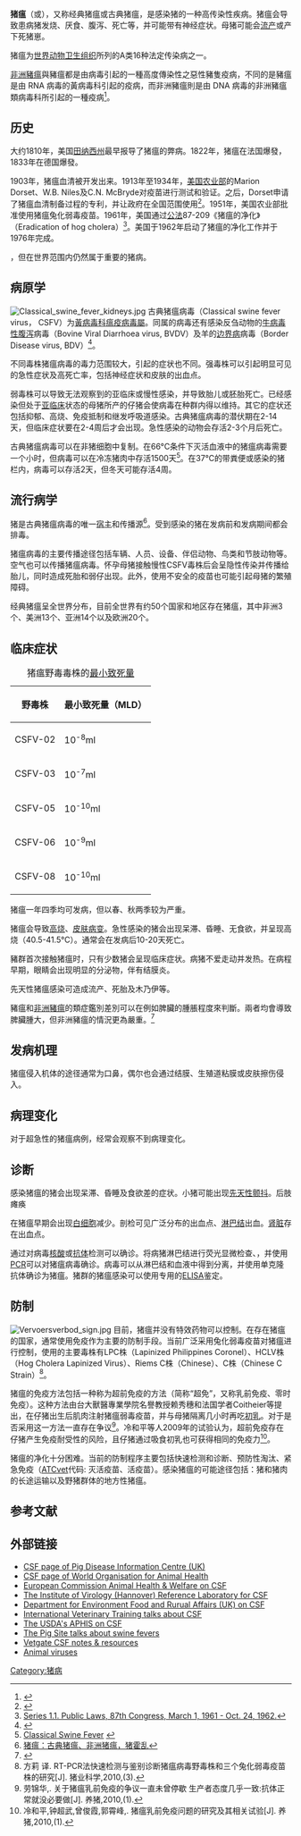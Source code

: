 {{不是|非洲猪瘟|朱溫}}
{{Virusbox
| name = 古典猪瘟病毒
| parent = Pestivirus
| species = Classical swine fever virus
}}
'''猪瘟'''（{{lang-en|''Classical swine fever''，CSF}}或{{lang|en|hog cholera}}），又称经典猪瘟或古典猪瘟，是感染猪的一种高传染性疾病。猪瘟会导致患病猪发烧、厌食、腹泻、死亡等，并可能带有神经症状。母猪可能会[[流产|流产]]或产下死猪崽。

猪瘟为[[世界动物卫生组织|世界动物卫生组织]]所列的A类16种法定传染病之一。

[[非洲豬瘟|非洲豬瘟]]與豬瘟都是由病毒引起的一種高度傳染性之惡性豬隻疫病，不同的是豬瘟是由 RNA 病毒的黃病毒科引起的疫病，而非洲豬瘟則是由 DNA 病毒的非洲豬瘟類病毒科所引起的一種疫病<ref name="非洲豬瘟介紹">{{cite news|url=https://www.baphiq.gov.tw/view.php?catid=17902|title=認識非洲豬瘟|publisher=[[中華民國|中華民國]][[行政院農業委員會動植物防疫檢疫局|行政院農業委員會動植物防疫檢疫局]]|date=|archiveurl=https://web.archive.org/web/20190608173605/https://www.baphiq.gov.tw/view.php?catid=17902|archivedate=2019-06-08|language=zh-hant|access-date=|dead-url=yes}}</ref>。

==历史==
大约1810年，美国[[田纳西州|田纳西州]]最早报导了猪瘟的弊病。1822年，猪瘟在法国爆發，1833年在德国爆發。

1903年，猪瘟血清被开发出来。1913年至1934年，[[美国农业部|美国农业部]]的Marion Dorset、W.B. Niles及C.N. McBryde对疫苗进行测试和验证。之后，Dorset申请了猪瘟血清制备过程的专利，并让政府在全国范围使用<ref>{{cite web|author=Dale Miller|title=Century of Progress|url=http://nationalhogfarmer.com/mag/farming_century_progress/|accessdate=2010-09-07|date=2000-01-01|archive-date=2010-12-16|archive-url=https://web.archive.org/web/20101216114829/http://nationalhogfarmer.com/mag/farming_century_progress/|dead-url=no}}</ref>。1951年，美国农业部批准使用猪瘟兔化弱毒疫苗。1961年，美国通过[[公法|公法]]87-209《猪瘟的净化》（Eradication of hog cholera）<ref>[http://www.jfklibrary.org/NR/rdonlyres/2CE2AFF9-51C9-4071-8D0C-E04AD576F251/24262/BOBPublicLaws87.pdf Series 1.1. Public Laws, 87th Congress, March 1, 1961 - Oct. 24, 1962.]</ref>。美国于1962年启动了猪瘟的净化工作并于1976年完成。

{{fact|虽然猪瘟在一些国家已经得到净化}}，但在世界范围内仍然属于重要的猪病。

==病原学==
[[Image:Classical_swine_fever_kidneys.jpg|thumb]]
古典猪瘟病毒（Classical swine fever virus， CSFV）为[[黃病毒科|黃病毒科]][[瘟疫病毒屬|瘟疫病毒屬]]。同属的病毒还有感染反刍动物的[[牛病毒性腹泻|牛病毒性腹泻]]病毒（Bovine Viral Diarrhoea virus, BVDV）及羊的[[边界病|边界病]]病毒（Border Disease virus, BDV）<ref name=sobrino2>{{cite book|chapterurl=http://www.horizonpress.com/avir|author=Rumenapf and Thiel|year=2008|chapter=Molecular Biology of Pestiviruses|title=Animal Viruses: Molecular Biology|publisher=Caister Academic Press|id=[http://www.horizonpress.com/avir ISBN 978-1-904455-22-6]|access-date=2010-01-28|archive-date=2016-08-20|archive-url=https://web.archive.org/web/20160820202716/http://www.horizonpress.com/avir|dead-url=no}}</ref>。

不同毒株猪瘟病毒的毒力范围较大，引起的症状也不同。强毒株可以引起明显可见的急性症状及高死亡率，包括神经症状和皮肤的出血点。

弱毒株可以导致无法观察到的亚临床或慢性感染，并导致胎儿或胚胎死亡。已经感染但处于[[亚临床|亚临床]]状态的母猪所产的仔猪会使病毒在种群内得以维持。其它的症状还包括抑郁、高烧、免疫抵制和继发呼吸道感染。古典猪瘟病毒的潜伏期在2-14天，但临床症状要在2-4周后才会出现。急性感染的动物会存活2-3个月后死亡。

古典猪瘟病毒可以在非猪细胞中复制。在66°C条件下灭活血液中的猪瘟病毒需要一个小时，但病毒可以在冷冻猪肉中存活1500天<ref>[http://www.pigprogress.net/health-diseases/c/classical-swine-fever-13.html Classical Swine Fever] {{webarchive|url=https://web.archive.org/web/20091031220158/http://www.pigprogress.net/health-diseases/c/classical-swine-fever-13.html |date=2009-10-31 }}</ref>。在37°C的带粪便或感染的猪栏内，病毒可以存活2天，但冬天可能存活4周。

==流行病学==
猪是古典猪瘟病毒的唯一[[宿主|宿主]]和传播源<ref>[http://www.thepigsite.com.cn/diseaseinfo/117/%D6%ED%CE%C1%A3%BA%B9%C5%B5%E4%D6%ED%CE%C1%A1%A2%B7%C7%D6%DE%D6%ED%CE%C1%A3%AC%D6%ED%BB%F4%C2%D2 猪瘟：古典猪瘟、非洲猪瘟，猪霍乱]{{dead link|date=2018年3月 |bot=InternetArchiveBot |fix-attempted=yes }}</ref>。受到感染的猪在发病前和发病期间都会排毒。

猪瘟病毒的主要传播途径包括车辆、人员、设备、伴侣动物、鸟类和节肢动物等。空气也可以传播猪瘟病毒。怀孕母猪接触慢性CSFV毒株后会呈隐性传染并传播给胎儿，同时造成死胎和弱仔出现。此外，使用不安全的疫苗也可能引起母猪的繁殖障碍。

经典猪瘟呈全世界分布，{{fact|但很多国家已经成功进行净化，包括澳大利亚、比利时、加拿大、法国、英国、冰岛、新西兰、葡萄牙、北欧国家、西班牙、瑞典和美国。}}目前全世界有约50个国家和地区存在猪瘟，其中非洲3个、美洲13个、亚洲14个以及欧洲20个。

==临床症状==
{| class="wikitable pretty" align="right"
|+猪瘟野毒毒株的[[最小致死量|最小致死量]]
|-
!野毒株||最小致死量（MLD）
|-
|CSFV-02||10<sup>-8</sup>ml
|-
|CSFV-03||10<sup>-7</sup>ml
|-
|CSFV-05||10<sup>-10</sup>ml
|-
|CSFV-06||10<sup>-9</sup>ml
|-
|CSFV-08||10<sup>-10</sup>ml
|}
猪瘟一年四季均可发病，但以春、秋两季较为严重。

猪瘟会导致[[高烧|高烧]]、[[病变|皮肤病变]]。急性感染的猪会出现呆滞、昏睡、无食欲，并呈现高烧（40.5-41.5°C）。通常会在发病后10-20天死亡。

豬群首次接触猪瘟时，只有少数猪会呈现临床症状。病猪不爱走动并发热。在病程早期，眼睛会出现明显的分泌物，伴有结膜炎。

先天性猪瘟感染可造成流产、死胎及木乃伊等。

豬瘟和[[非洲豬瘟|非洲豬瘟]]的類症鑑別差別可以在例如脾臟的腫脹程度來判斷。兩者均會導致脾臟腫大，但非洲豬瘟的情況更為嚴重。<ref>{{Cite web |url=http://vettech.nvri.gov.tw/Articles/ahm/260.html |title=存档副本 |access-date=2018-12-14 |archive-url=https://web.archive.org/web/20180927044015/http://vettech.nvri.gov.tw/Articles/ahm/260.html |archive-date=2018-09-27 |dead-url=yes }}</ref>

==发病机理==
猪瘟侵入机体的途径通常为口鼻，偶尔也会通过结膜、生殖道粘膜或皮肤擦伤侵入。

==病理变化==
对于超急性的猪瘟病例，经常会观察不到病理变化。

== 诊断 ==
感染猪瘟的猪会出现呆滞、昏睡及食欲差的症状。小猪可能出现[[先天性颤抖|先天性颤抖]]。后肢瘫痪

在猪瘟早期会出现[[白细胞|白细胞]]减少。剖检可见广泛分布的出血点、[[淋巴结|淋巴结]]出血。[[肾脏|肾脏]]存在出血点。

通过对病毒[[核酸|核酸]]或[[抗体|抗体]]检测可以确诊。将病猪淋巴结进行荧光显微检查、{{link-en|免疫过氧化物酶染色|immunoperoxidase}}，并使用[[PCR|PCR]]可以对猪瘟病毒确诊。病毒可以从淋巴结和血液中得到分离，并使用单克隆抗体确诊为猪瘟。猪群的猪瘟感染可以使用专用的[[ELISA|ELISA]]鉴定。

==防制==
[[File:Vervoersverbod_sign.jpg|thumb]]
目前，猪瘟并没有特效药物可以控制。在存在猪瘟的国家，通常使用免疫作为主要的防制手段。当前广泛采用兔化弱毒疫苗对猪瘟进行控制，使用的主要毒株有LPC株（Lapinized Philippines Coronel）、HCLV株（Hog Cholera Lapinized Virus）、Riems C株（Chinese）、C株（Chinese C Strain）<ref>方莉 译. RT-PCR法快速检测与鉴别诊断猪瘟病毒野毒株和三个兔化弱毒疫苗株的研究[J]. 猪业科学,2010,(3).</ref>。

猪瘟的免疫方法包括一种称为超前免疫的方法（简称“超免”，又称乳前免疫、零时免疫）。这种方法由台大獸醫專業學院名譽教授赖秀穗和法国学者Coitheier等提出，在仔猪出生后肌肉注射猪瘟弱毒疫苗，并与母猪隔离几小时再吃[[初乳|初乳]]。对于是否采用这一方法一直存在争议<ref>劳锦华,. 关于猪瘟乳前免疫的争议一直未曾停歇  生产者态度几乎一致:抗体正常就没必要做[J]. 养猪,2010,(1).</ref>。冷和平等人2009年的试验认为，超前免疫存在仔猪产生免疫耐受性的风险，且仔猪通过吸食初乳也可获得相同的免疫力<ref>冷和平,钟超武,曾俊霞,郭霄峰,. 猪瘟乳前免疫问题的研究及其相关试验[J]. 养猪,2010,(1).</ref>。

猪瘟的净化十分困难。当前的防制程序主要包括快速检测和诊断、预防性淘汰、紧急免疫（[[ATCvet|ATCvet]]代码: {{ATCvet|I09|AA06}}灭活疫苗、{{ATCvet|I09|AD04}}活疫苗）。感染猪瘟的可能途径包括：猪和猪肉的长途运输以及野猪群体的地方性猪瘟。

==参考文献==
{{Reflist}}

==外部链接==
{{Commonscat|Classical swine fever}}
*[http://www.pighealth.com/csf.htm CSF page of Pig Disease Information Centre (UK)] {{Wayback|url=http://www.pighealth.com/csf.htm |date=20120307164926 }}
*[http://www.oie.int/eng/maladies/fiches/a_A130.htm CSF page of World Organisation for Animal Health] {{Wayback|url=http://www.oie.int/eng/maladies/fiches/a_A130.htm |date=20110120233620 }}
*[http://ec.europa.eu/food/animal/diseases/controlmeasures/csf_en.htm#lab European Commission Animal Health & Welfare on CSF] {{Wayback|url=http://ec.europa.eu/food/animal/diseases/controlmeasures/csf_en.htm#lab |date=20111005195722 }}
*[http://viro08.tiho-hannover.de/eg/index.html The Institute of Virology (Hannover) Reference Laboratory for CSF] {{Wayback|url=http://viro08.tiho-hannover.de/eg/index.html |date=20120207064139 }}
*[https://web.archive.org/web/20020210065744/http://www.defra.gov.uk/animalh/diseases/notifiable/disease/classicalsf.htm Department for Environment Food and Rurual Affairs (UK) on CSF]
*[https://web.archive.org/web/20050830035957/http://www.vet.uga.edu/vpp/IVM/ENG/CSF/clinical.htm International Veterinary Training talks about CSF]
*[https://web.archive.org/web/20050923063831/http://www.aphis.usda.gov/lpa/pubs/fsheet_faq_notice/fs_ahcsf.html The USDA's APHIS on CSF]
*[https://web.archive.org/web/20050403205559/http://www.thepigsite.com/DiseaseInfo/Default.asp?Display=117 The Pig Site talks about swine fevers]
*[http://vetgate.ac.uk/browse/cabi/b8666770f402a878f80aa9aa156a5217.html Vetgate CSF notes & resources] {{Wayback|url=http://vetgate.ac.uk/browse/cabi/b8666770f402a878f80aa9aa156a5217.html |date=20060526065205 }}
*[http://www.horizonpress.com/gateway/animal-viruses.html Animal viruses] {{Wayback|url=http://www.horizonpress.com/gateway/animal-viruses.html |date=20100328005728 }}

{{猪病}}

{{Authority control}}
{{Taxonbar}}
[[Category:猪病|Category:猪病]]